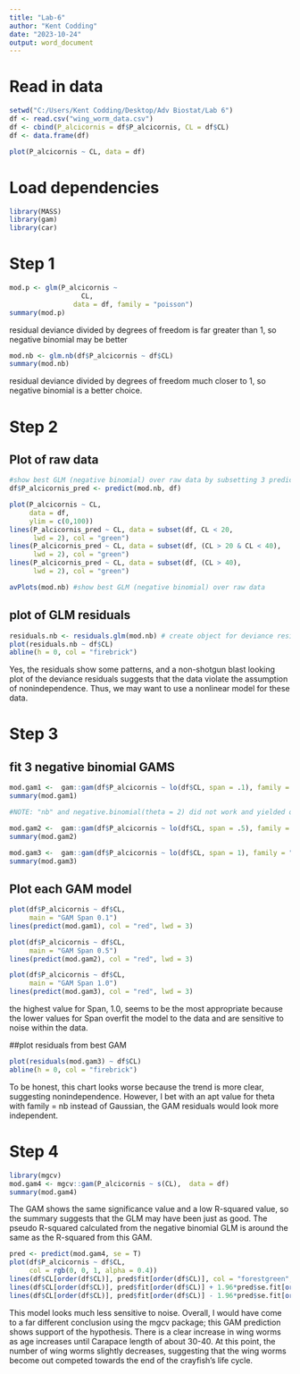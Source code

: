 ---
title: "Lab-6"
author: "Kent Codding"
date: "2023-10-24"
output: word_document
---

# Read in data

```{r}
setwd("C:/Users/Kent Codding/Desktop/Adv Biostat/Lab 6")
df <- read.csv("wing_worm_data.csv")
df <- cbind(P_alcicornis = df$P_alcicornis, CL = df$CL)
df <- data.frame(df)

plot(P_alcicornis ~ CL, data = df) 
```

# Load dependencies

```{r}
library(MASS)
library(gam)
library(car)
```

# Step 1

```{r}
mod.p <- glm(P_alcicornis ~
                  CL, 
                data = df, family = "poisson")
summary(mod.p)
```

residual deviance divided by degrees of freedom is far greater than 1, so negative binomial may be better

```{r}
mod.nb <- glm.nb(df$P_alcicornis ~ df$CL)
summary(mod.nb)
```

residual deviance divided by degrees of freedom much closer to 1, so negative binomial is a better choice. 

# Step 2

## Plot of raw data

```{r}
#show best GLM (negative binomial) over raw data by subsetting 3 prediction lines over the range of CL
df$P_alcicornis_pred <- predict(mod.nb, df)

plot(P_alcicornis ~ CL, 
     data = df,
     ylim = c(0,100))
lines(P_alcicornis_pred ~ CL, data = subset(df, CL < 20,
      lwd = 2), col = "green")
lines(P_alcicornis_pred ~ CL, data = subset(df, (CL > 20 & CL < 40),
      lwd = 2), col = "green")
lines(P_alcicornis_pred ~ CL, data = subset(df, (CL > 40),
      lwd = 2), col = "green")
```

```{r}
avPlots(mod.nb) #show best GLM (negative binomial) over raw data
```

## plot of GLM residuals

```{r}
residuals.nb <- residuals.glm(mod.nb) # create object for deviance residuals
plot(residuals.nb ~ df$CL)
abline(h = 0, col = "firebrick")
```

Yes, the residuals show some patterns, and a non-shotgun blast looking plot of the deviance residuals suggests that the data violate the assumption of nonindependence. Thus, we may want to use a nonlinear model for these data.

# Step 3

## fit 3 negative binomial GAMS

```{r}
mod.gam1 <-  gam::gam(df$P_alcicornis ~ lo(df$CL, span = .1), family = "gaussian")
summary(mod.gam1)

#NOTE: "nb" and negative.binomial(theta = 2) did not work and yielded odd results for predicted values respectively, so I stuck with family = gaussian 
```

```{r}
mod.gam2 <-  gam::gam(df$P_alcicornis ~ lo(df$CL, span = .5), family = "gaussian") 
summary(mod.gam2)
```

```{r}
mod.gam3 <-  gam::gam(df$P_alcicornis ~ lo(df$CL, span = 1), family = "gaussian") 
summary(mod.gam3)
```

## Plot each GAM model

```{r}
plot(df$P_alcicornis ~ df$CL,
     main = "GAM Span 0.1")
lines(predict(mod.gam1), col = "red", lwd = 3)
```

```{r}
plot(df$P_alcicornis ~ df$CL,
     main = "GAM Span 0.5")
lines(predict(mod.gam2), col = "red", lwd = 3)
```

```{r}
plot(df$P_alcicornis ~ df$CL,
     main = "GAM Span 1.0")
lines(predict(mod.gam3), col = "red", lwd = 3)
```

the highest value for Span, 1.0, seems to be the most appropriate because the lower values for Span overfit the model to the data and are sensitive to noise within the data.

##plot residuals from best GAM

```{r}

plot(residuals(mod.gam3) ~ df$CL)
abline(h = 0, col = "firebrick")
```

To be honest, this chart looks worse because the trend is more clear, suggesting nonindependence. However, I bet with an apt value for theta with family = nb instead of Gaussian, the GAM residuals would look more independent.

# Step 4
```{r}
library(mgcv)
mod.gam4 <- mgcv::gam(P_alcicornis ~ s(CL),  data = df)
summary(mod.gam4)
```
The GAM shows the same significance value and a low R-squared value, so the summary suggests that the GLM may have been just as good. The pseudo R-squared calculated from the negative binomial GLM is around the same as the R-squared from this GAM.

```{r}
pred <- predict(mod.gam4, se = T)
plot(df$P_alcicornis ~ df$CL,
     col = rgb(0, 0, 1, alpha = 0.4))
lines(df$CL[order(df$CL)], pred$fit[order(df$CL)], col = "forestgreen", lwd = 3)
lines(df$CL[order(df$CL)], pred$fit[order(df$CL)] + 1.96*pred$se.fit[order(df$CL)], lwd = 3, lty = 2, col = "firebrick4")
lines(df$CL[order(df$CL)], pred$fit[order(df$CL)] - 1.96*pred$se.fit[order(df$CL)], lwd = 3, lty = 2, col = "firebrick4")
```
This model looks much less sensitive to noise. Overall, I would have come to a far different conclusion using the mgcv package; this GAM prediction shows support of the hypothesis. There is a clear increase in wing worms as age increases until Carapace length of about 30-40. At this point, the number of wing worms slightly decreases, suggesting that the wing worms become out competed towards the end of the crayfish's life cycle.
